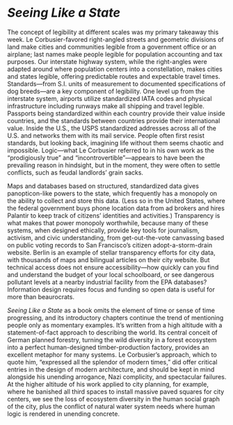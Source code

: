 # *Seeing Like a State*

The concept of legibility at different scales was my primary takeaway this week. Le Corbusier-favored right-angled streets and geometric divisions of land make cities and communities legible from a government office or an airplane; last names make people legible for population accounting and tax purposes. Our interstate highway system, while the right-angles were adapted around where population centers into a constellation, makes cities and states legible, offering predictable routes and expectable travel times. Standards—from S.I. units of measurement to documented specifications of dog breeds—are a key component of legibility. One level up from the interstate system, airports utilize standardized IATA codes and physical infrastructure including runways make all shipping and travel legible. Passports being standardized within each country provide their value inside countries, and the standards between countries provide their international value. Inside the U.S., the USPS standardized addresses across all of the U.S. and networks them with its mail service. People often first resist standards, but looking back, imagining life without them seems chaotic and impossible. Logic—what Le Corbusier referred to in his own work as the “prodigiously true” and “incontrovertible”—appears to have been the prevailing reason in hindsight, but in the moment, they were often to settle conflicts, such as feudal landlords’ grain sacks.

Maps and databases based on structured, standardized data gives panopticon-like powers to the state, which frequently has a monopoly on the ability to collect and store this data. (Less so in the United States, where the federal government buys phone location data from ad brokers and hires Palantir to keep track of citizens’ identities and activities.) Transparency is what makes that power monopoly worthwhile, because many of these systems, when designed ethically, provide key tools for journalism, activism, and civic understanding, from get-out-the-vote canvassing based on public voting records to San Francisco’s citizen adopt-a-storm-drain website. Berlin is an example of stellar transparency efforts for city data, with thousands of maps and bilingual articles on their city website. But technical access does not ensure accessibility—how quickly can you find and understand the budget of your local schoolboard, or see dangerous pollutant levels at a nearby industrial facility from the EPA databases? Information design requires focus and funding so open data is useful for more than beaurocrats. 

*Seeing Like a State* as a book omits the element of time or sense of time progressing, and its introductory chapters continue the trend of mentioning people only as momentary examples. It’s written from a high altitude with a statement-of-fact approach to describing the world. Its central conceit of German planned forestry, turning the wild diversity in a forest ecosystem into a perfect human-designed timber-production factory, provides an excellent metaphor for many systems. Le Corbusier’s approach, which to quote him, “expressed all the splendor of modern times,” did offer critical entries in the design of modern architecture, and should be kept in mind alongside his unending arrogance, Nazi complicity, and spectacular failures. At the higher altitude of his work applied to city planning, for example, where he banished all third spaces to install massive paved squares for city centers, we see the loss of ecosystem diversity in the human social graph of the city, plus the conflict of natural water system needs where human logic is rendered in unending concrete.
